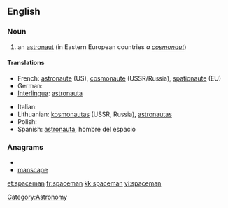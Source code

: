 ==English==

===Noun===
{{en-noun|spacemen}}

# an [[astronaut]] (in Eastern European countries ''a [[cosmonaut]]'')

====Translations====
{{trans-top|astronaut}}
* French: [[astronaute]] (US), [[cosmonaute]] (USSR/Russia), [[spationaute]] (EU)
* German: {{t+|de|Raumfahrer}}
* [[Interlingua]]: [[astronauta]]
{{trans-mid}}
* Italian: {{t-|it|astronauta}}
* Lithuanian: [[kosmonautas]] {{m}} (USSR, Russia), [[astronautas]] {{m}} {{US}}
* Polish: {{t|pl|astronauta|m}}
* Spanish: [[astronauta]], hombre del espacio
{{trans-bottom}}

===Anagrams===
* {{alphagram|aacemnps}}
* [[manscape#English|manscape]]

[[Category:Astronomy]]

[[et:spaceman]]
[[fr:spaceman]]
[[kk:spaceman]]
[[vi:spaceman]]